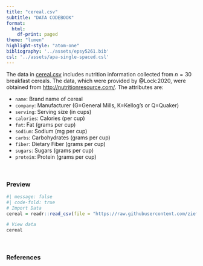 ```yaml
---
title: "cereal.csv"
subtitle: "DATA CODEBOOK"
format: 
  html:
    df-print: paged
theme: "lumen"
highlight-style: "atom-one"
bibliography: '../assets/epsy5261.bib'
csl: '../assets/apa-single-spaced.csl'
---
```




The data in [cereal.csv](https://raw.githubusercontent.com/zief0002/barbieland/main/data/cereal.csv) includes nutrition information collected from $n=30$ breakfast cereals. The data, which were provided by @Lock:2020, were obtained from <http://nutritionresource.com/>. The attributes are:

- `name`: Brand name of cereal
- `company`: Manufacturer (G=General Mills, K=Kellog's or Q=Quaker)
- `serving`: Serving size (in cups)
- `calories`: Calories (per cup)
- `fat`: Fat (grams per cup)
- `sodium`: Sodium (mg per cup)
- `carbs`: Carbohydrates (grams per cup)
- `fiber`: Dietary Fiber (grams per cup)
- `sugars`: Sugars (grams per cup)
- `protein`: Protein (grams per cup)
   

<br />


### Preview

```r
#| message: false
#| code-fold: true
# Import Data
cereal = readr::read_csv(file = "https://raw.githubusercontent.com/zief0002/barbieland/main/data/cereal.csv")

# View data
cereal
```

<br />


### References



